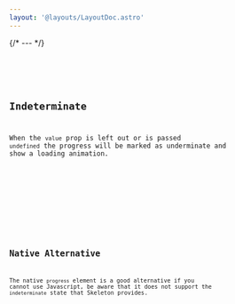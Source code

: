 ```yaml
---
layout: '@layouts/LayoutDoc.astro'
---
```






{/* --- */}

<Preview client:load>
	<Fragment slot="preview">
		<Example client:load />
	</Fragment>
	<Fragment slot="code">
		<Code code={ExampleRaw} lang="svelte" />
	</Fragment>
</Preview>

## Indeterminate

When the `value` prop is left out or is passed `undefined` the progress will be marked as underminate and show a loading animation.

<Preview client:load>
	<Fragment slot="preview">
		<ExampleIndeterminate client:load />
	</Fragment>
	<Fragment slot="code">
		<Code code={ExampleIndeterminateRaw} lang="svelte" />
	</Fragment>
</Preview>

## Native Alternative

The native `progress` element is a good alternative if you cannot use Javascript, be aware that it does not support the `indeterminate` state that Skeleton provides.

<Preview client:load>
	<Fragment slot="preview">
		<ExampleNative client:load />
	</Fragment>
	<Fragment slot="code">
		<Code code={ExampleNativeRaw} lang="html" />
	</Fragment>
</Preview>

